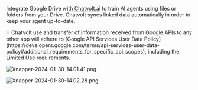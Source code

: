 Integrate Google Drive with [Chatvolt.ai](http://chatvolt.ai/) to train AI agents using files or folders from your Drive.
Chatvolt syncs linked data automatically in order to keep your agent up-to-date.

<Note>
  💡 Chatvolt use and transfer of information received from Google APIs to any
  other app will adhere to [Google API Services User Data
  Policy](https://developers.google.com/terms/api-services-user-data-policy#additional_requirements_for_specific_api_scopes),
  including the Limited Use requirements.
</Note>

![Xnapper-2024-01-30-14.01.41.png](/images/google-drive/Xnapper-2024-01-30-14.01.41.png)

![Xnapper-2024-01-30-14.02.28.png](/images/google-drive/Xnapper-2024-01-30-14.02.28.png)
